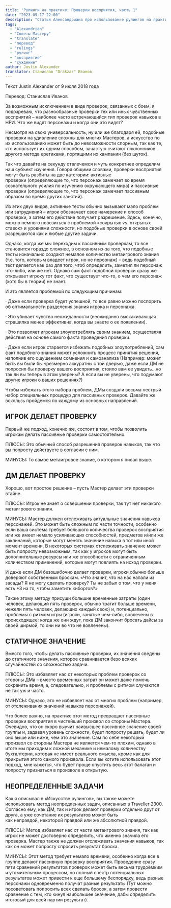 ```yaml
---
title: "Рулинги на практике: Проверки восприятия, часть 1"
date: "2023-09-17 22:00"
description: "Статья Александриана про использование рулингов на практике при проверках восприятия #alexandrian #gmtips #rulings"
tags: 
  - "Alexandrian"
  - "Советы Мастеру"
  - "translate"
  - "перевод"
  - "rulings"
  - "рулинг"
  - "восприятие"
  - "суждение"
author: Justin Alexander
translator: Станислав "Drakzar" Иванов
--- 
```


Текст Justin Alexander от 9 июля 2018 года

Перевод: Станислав Иванов

За возможным исключением в виде проверок, связанных с боем, я подозреваю, что разнообразные проверки тех или иных чувственных восприятий – наиболее часто встречающийся тип проверок навыков в НРИ. Что же видят персонажи и когда они это видят?

Несмотря на свою универсальность, ну или же благодаря ей, подобные проверки на удивление сложны для многих Мастеров, а искусство по их использованию может быть до невозможности спорным, так как те, кто использует их одним способом, зачастую считают поклонников другого метода еретиками, портящими их кампании (без шуток).

Так что давайте на секунду отвлечемся и чуть конкретнее определим наш субъект изучения. Говоря общими словами, проверки восприятия могут быть разбиты на две категории: активные проверки (определяющие то, что персонаж замечает во время сознательного усилия по изучению окружающего мира) и пассивные проверки (определяющие то, что персонаж замечает пассивным образом во время других занятий).

Из этих двух видов, активные тесты обычно вызывают мало проблем или затруднений – игрок обозначает свое намерение и способ проверки, а затем его действие получает разрешение. Здесь, конечно, можно немного повозиться с проблемой «сокрытых vs. открытых ставок» и уровнями сложности, но подобные проверки в основе своей разрешаются как и любые другие задачи.

Однако, когда же мы переходим к пассивным проверкам, то все становится гораздо сложнее, в основном из-за того, что подобные тесты изначально создают немалое количество метаигрового знания (т.е. того, которым владеет игрок, но не персонаж) – ведь подобный тест делается как раз для того, чтоб определить, заметил ли персонаж что-либо, или же нет. Однако сам факт подобной проверки сразу же открывает игроку тот факт, что существует что-то, о чем его персонаж (хотя бы в теории) не знает.

И это является проблемой по следующим причинам:

· Даже если проверка будет успешной, то все равно можно поспорить об оптимальности разделения знания игрока и персонажа.

· Это убивает чувство неожиданности (неожиданно выскакивающая страшилка менее эффективна, когда вы знаете о ее появлении).

· Это позволяет игрокам злоупотреблять своим знанием, осуществляя действия на основе самого факта проведения проверки.

· Даже если игрок старается избежать подобных злоупотреблений, сам факт подобного знания может усложнить процесс принятия решения, наполнив его ощущением сомнения и самоанализа (Например: может быть вы были бы чрезмерно аккуратны с той дверью, даже если ДМ не попросил бы проверку вашего восприятия, стоило вам ее увидеть…но так ли вы теперь в этом уверены? А если вы не уверены, что подумают другие игроки о ваших решениях?)

Чтобы избежать этого набора проблем, ДМы создали весьма пестрый набор специальных процедур для пассивных проверок. Давайте же вскользь пройдемся по каждому из основных направлений.

## ИГРОК ДЕЛАЕТ ПРОВЕРКУ

Первый же подход, конечно же, состоит в том, чтобы позволить игрокам делать пассивные проверки самостоятельно.

ПЛЮСЫ: Это обычный способ разрешения проверок навыков, так что вы попросту действуете в согласии с ним.

МИНУСЫ: То самое метаигровое знание, о котором я писал выше.

## ДМ ДЕЛАЕТ ПРОВЕРКУ

Хорошо, вот простое решение – пусть Мастер делает эти проверки втайне.

ПЛЮСЫ: Игрок не знает о совершении проверки, так тут нет никакого метаигрового знания.

МИНУСЫ: Мастер должен отслеживать актуальные значения навыков персонажей. Это может быть сложным по части точности, особенно если ваша система требует большого количества проверок восприятия или же имеет немало усиливающих способностей, предметов и/или же заклинаний, которые могут менять значение навыка в тот или иной момент времени. В некоторых системах отслеживать значение может быть попросту невозможным, так как у игроков могут быть дополнительные ресурсы или же способности с ограниченным количеством применений, которые могут повлиять на исход проверки.

И даже если ДМ безошибочно делает проверки, игроки обычно больше доверяют собственным броскам. «Что значит, что на нас напали из засады? Я не могу сделать проверку? Ты не забыл о том, что у меня есть +3 на то, чтобы заметить киборгов?»

Также этому методу присущи большие временные затраты (один человек, делающий пять проверок, обычно тратит больше времени, нежели пять человек, делающих каждый свою) и, потенциально, проблемы с ритмом игры (игроки, занятые чем-либо, вовлечены в происходящее; когда же они ждут, пока ДМ закончит бросать дайсы за своей ширмой, то они ни во что не вовлечены).

## СТАТИЧНОЕ ЗНАЧЕНИЕ

Вместо того, чтобы делать пассивные проверки, их значения сведены до статичного значения, которое сравнивается безо всяких случайностей со сложностью задачи.

ПЛЮСЫ: Это избавляет нас от некоторых проблем проверок со стороны ДМа – вместо временных затрат он может даже помочь сохранить время, а, следовательно, и проблемы с ритмом случаются не так уж и часто.

МИНУСЫ: Однако, это не избавляет нас от многих проблем (например, от отслеживания значений навыков персонажей).

Что более важно, на практике этот метод превращает пассивные проверки восприятия в чистейший произвол со стороны Мастера. Очевидно, что он скоро выучит наивысшее пассивное значение своей группы и, задавая уровень сложности, будет попросту решать, будет ли оно выше или ниже, чем это значение. Сам по себе некоторый произвол со стороны Мастера не является чем-то плохим, однако в итоге мы приходим к ложной механике и немалому количеству бухгалтерии, которая не имеет реального смысла, кроме как для прикрытия этого самого произвола. Если вы хотите использовать этот подход, мне кажется, что будет проще опустить весь этот балаган и попросту признаться в произволе в открытую.

## НЕОПРЕДЕЛЕННЫЕ ЗАДАЧИ

Как я описывал в «Искусстве рулингов», вы также можете использовать метод неопредленных задач, описанных в Traveller 2300. Согласно ему, как ДМ, так и игрок делают проверки отдельно друг от друга, а уже сочетание их результатов может быть как неправдой, некоторой правдой или же абсолютной правдой.

ПЛЮСЫ: Метод избавляет нас от части метаигрового знания, так как игрок не может достоверно определить, что именно значила его проверка. Мастер также не должен отслеживать значения навыков, так как он может попросту спросить результат броска.

МИНУСЫ: Этот метод требует немало времени, особенно когда все в группе делают пассивную проверку восприятия. Проведение сразу пяти сравнений результатов проверок может быть весьма трудоёмким и утомительным процессом, но полный спектр потенциальных результатов может привести к еще большему беспорядку, ведь разные персонажи одновременно получат разные результаты (Тут можно посоветовать попросить всех сделать бросок, а затем провести сравнение с тем, кто кинул наибольшее значение, дабы определить итоговый для всей партии результат).
